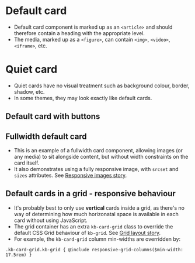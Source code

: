 
# Default card
- Default card component is marked up as an `<article>` and should therefore contain a heading with the appropriate level.
- The media, marked up as a `<figure>`, can contain `<img>`, `<video>`, `<iframe>`, etc.

<Preview>
    <Story id="ui-components-cards-default--default-card" />
</Preview>

# Quiet card
- Quiet cards have no visual treatment such as background colour, border, shadow, etc.
- In some themes, they may look exactly like default cards.

<Preview>
    <Story id="ui-components-cards-default--quiet-card" />
</Preview>

## Default card with buttons
<Preview>
    <Story id="ui-components-cards-default--card-with-buttons" />
</Preview>

## Fullwidth default card
- This is an example of a fullwidth card component, allowing images (or any media) to sit alongside content, but without width constraints on the card itself.
- It also demonstrates using a fully responsive image, with `srcset` and `sizes` attributes. See [Responsive images story](/story/ui-components-images--responsive-image).

<Preview>
    <Story id="ui-components-cards-default--card-fullwidth" />
</Preview>

## Default cards in a grid - responsive behaviour
- It's probably best to only use **vertical** cards inside a grid, as there's no way of determining how much horizonatal space is available in each card without using JavaScript.
- The grid container has an extra `kb-card-grid` class to override the default CSS Grid behaviour of `kb-grid`. See [Grid layout story](/story/ui-components-layouts-grid--grid).
- For example, the `kb-card-grid` column min-widths are overridden by:
```
.kb-card-grid.kb-grid { @include responsive-grid-columns($min-width: 17.5rem) }
```

<Preview>
    <Story id="ui-components-cards-default--cards-in-grid" />
</Preview>
